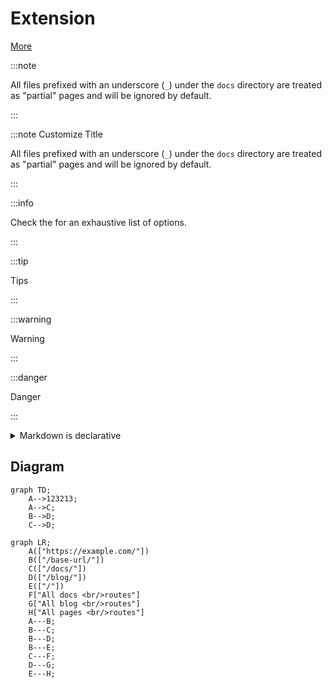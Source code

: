 # Extension

[More](https://docusaurus.io/docs/markdown-features)

:::note

All files prefixed with an underscore (`_`) under the `docs` directory are treated as "partial" pages and will be ignored by default.

:::

:::note Customize Title

All files prefixed with an underscore (`_`) under the `docs` directory are treated as "partial" pages and will be ignored by default.

:::

:::info

Check the for an exhaustive list of options.

:::

:::tip

Tips

:::

:::warning

Warning

:::

:::danger

Danger

:::

<details>

<summary>Markdown is declarative</summary>

Some may assume a 1-1 correlation between Markdown and HTML, e.g., `![Preview](/img/docusaurus.png)` will always become `<img src="/img/docusaurus.png" alt="Preview" />`, as-is. However, _that is not the case_.

The Markdown syntax `![message](url)` only declaratively tells Docusaurus that an image needs to be inserted here, but we may do other things like transforming a [file path to URL path](./markdown-features-assets.mdx#images), so the generated markup may differ from the output of other Markdown renderers, or a naïve hand-transcription to the equivalent JSX/HTML code.

In general, you should only assume the _semantics_ of the markup (` ``` ` fences become [code blocks](./markdown-features-code-blocks.mdx); `>` becomes [quotes](#quotes), etc.), but not the actual compiled output.

</details>

## Diagram

```mermaid
graph TD;
    A-->123213;
    A-->C;
    B-->D;
    C-->D;
```

```mermaid
graph LR;
    A(["https://example.com/"])
    B(["/base-url/"])
    C(["/docs/"])
    D(["/blog/"])
    E(["/"])
    F["All docs <br/>routes"]
    G["All blog <br/>routes"]
    H["All pages <br/>routes"]
    A---B;
    B---C;
    B---D;
    B---E;
    C---F;
    D---G;
    E---H;
```